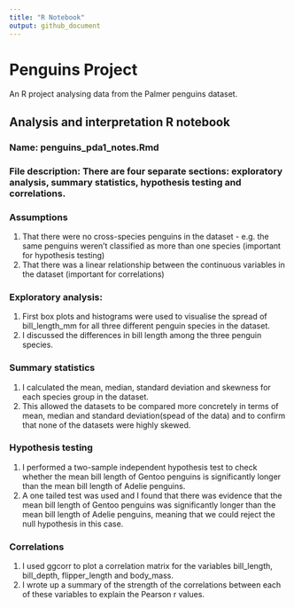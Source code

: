 ```yaml
---
title: "R Notebook"
output: github_document
---
```



# Penguins Project

An R project analysing data from the Palmer penguins dataset.



## Analysis and interpretation R notebook

### Name: penguins_pda1_notes.Rmd

### File description: There are four separate sections: exploratory analysis, summary statistics, hypothesis testing and correlations. 

### Assumptions
1) That there were no cross-species penguins in the dataset - e.g. the same penguins weren't classified as more than one species (important for hypothesis testing)
2) That there was a linear relationship between the continuous variables in the dataset (important for correlations)

### Exploratory analysis:

1) First box plots and histograms were used to visualise the spread of bill_length_mm for all three different penguin species in the dataset. <br>
2) I discussed the differences in bill length among the three penguin species.

### Summary statistics
1) I calculated the mean, median, standard deviation and skewness for each species group in the dataset.
2) This allowed the datasets to be compared more concretely in terms of mean, median and standard deviation(spead of the data) and to confirm that none of the datasets were highly skewed.

### Hypothesis testing
1) I performed a two-sample independent hypothesis test to check whether the mean bill length of Gentoo penguins is significantly longer than the mean bill length of Adelie penguins.
2) A one tailed test was used and I found that there was evidence that the mean bill length of Gentoo penguins was significantly longer than the mean bill length of Adelie penguins, meaning that we could reject the null hypothesis in this case.

### Correlations
1) I used ggcorr to plot a correlation matrix for the variables bill_length, bill_depth, flipper_length and body_mass.
2) I wrote up a summary of the strength of the correlations between each of these variables to explain the Pearson r values.